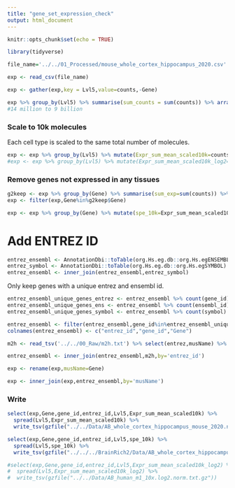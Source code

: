 ```yaml
---
title: "gene_set_expression_check"
output: html_document
---
```


```r
knitr::opts_chunk$set(echo = TRUE)
```

```r
library(tidyverse)
```

```r
file_name='../../01_Processed/mouse_whole_cortex_hippocampus_2020.csv'
```

```r
exp <- read_csv(file_name)
```

```r
exp <- gather(exp,key = Lvl5,value=counts,-Gene)
```

```r
exp %>% group_by(Lvl5) %>% summarise(sum_counts = sum(counts)) %>% arrange(sum_counts)
#14 million to 9 billion
```

### Scale to 10k molecules

Each cell type is scaled to the same total number of molecules. 

```R
exp <- exp %>% group_by(Lvl5) %>% mutate(Expr_sum_mean_scaled10k=counts*10000/sum(counts))
#exp <- exp %>% group_by(Lvl5) %>% mutate(Expr_sum_mean_scaled10k_log2=log2(Expr_sum_mean_scaled10k+1))
```

### Remove genes not expressed in any tissues

```r
g2keep <- exp %>% group_by(Gene) %>% summarise(sum_exp=sum(counts)) %>% filter(sum_exp>0)
exp <- filter(exp,Gene%in%g2keep$Gene)
```

```r
exp <- exp %>% group_by(Gene) %>% mutate(spe_10k=Expr_sum_mean_scaled10k/sum(Expr_sum_mean_scaled10k))  %>% ungroup()
```

# Add ENTREZ ID

```R
entrez_ensembl <- AnnotationDbi::toTable(org.Hs.eg.db::org.Hs.egENSEMBL)
entrez_symbol <- AnnotationDbi::toTable(org.Hs.eg.db::org.Hs.egSYMBOL)
entrez_ensembl <- inner_join(entrez_ensembl,entrez_symbol)
```

Only keep genes with a unique entrez and ensembl id.

```r
entrez_ensembl_unique_genes_entrez <- entrez_ensembl %>% count(gene_id) %>% filter(n==1)
entrez_ensembl_unique_genes_ens <- entrez_ensembl %>% count(ensembl_id) %>% filter(n==1)
entrez_ensembl_unique_genes_symbol <- entrez_ensembl %>% count(symbol) %>% filter(n==1)

entrez_ensembl <- filter(entrez_ensembl,gene_id%in%entrez_ensembl_unique_genes_entrez$gene_id & ensembl_id %in% entrez_ensembl_unique_genes_ens$ensembl_id & symbol %in% entrez_ensembl_unique_genes_symbol$symbol)
colnames(entrez_ensembl) <- c("entrez_id","gene_id","Gene")
```

```r
m2h <- read_tsv('../../00_Raw/m2h.txt') %>% select(entrez,musName) %>%  rename(entrez_id=entrez) %>% mutate(entrez_id=as.character(entrez_id))
```

```r
entrez_ensembl <- inner_join(entrez_ensembl,m2h,by='entrez_id')
```

```r
exp <- rename(exp,musName=Gene)
```

```r
exp <- inner_join(exp,entrez_ensembl,by='musName')
```

### Write

```r
select(exp,Gene,gene_id,entrez_id,Lvl5,Expr_sum_mean_scaled10k) %>% 
  spread(Lvl5,Expr_sum_mean_scaled10k) %>% 
  write_tsv(gzfile("../../Data/AB_whole_cortex_hippocampus_mouse_2020.norm.txt.gz"))
```

```r
select(exp,Gene,gene_id,entrez_id,Lvl5,spe_10k) %>% 
  spread(Lvl5,spe_10k) %>% 
  write_tsv(gzfile("../../../BrainRich2/Data/AB_whole_cortex_hippocampus_mouse_2020.norm.txt.gz"))
```

```r
#select(exp,Gene,gene_id,entrez_id,Lvl5,Expr_sum_mean_scaled10k_log2) %>% 
#  spread(Lvl5,Expr_sum_mean_scaled10k_log2) %>% 
#  write_tsv(gzfile("../../Data/AB_human_m1_10x.log2.norm.txt.gz"))
```
